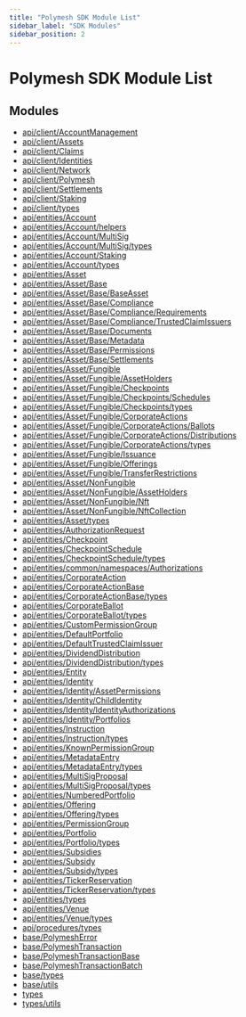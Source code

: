 ```yaml
---
title: "Polymesh SDK Module List"
sidebar_label: "SDK Modules"
sidebar_position: 2
---
```


# Polymesh SDK Module List

## Modules

- [api/client/AccountManagement](api/client/AccountManagement/index.mdx)
- [api/client/Assets](api/client/Assets/index.mdx)
- [api/client/Claims](api/client/Claims/index.mdx)
- [api/client/Identities](api/client/Identities/index.mdx)
- [api/client/Network](api/client/Network/index.mdx)
- [api/client/Polymesh](api/client/Polymesh/index.mdx)
- [api/client/Settlements](api/client/Settlements/index.mdx)
- [api/client/Staking](api/client/Staking/index.mdx)
- [api/client/types](api/client/types/index.mdx)
- [api/entities/Account](api/entities/Account/index.mdx)
- [api/entities/Account/helpers](api/entities/Account/helpers/index.mdx)
- [api/entities/Account/MultiSig](api/entities/Account/MultiSig/index.mdx)
- [api/entities/Account/MultiSig/types](api/entities/Account/MultiSig/types/index.mdx)
- [api/entities/Account/Staking](api/entities/Account/Staking/index.mdx)
- [api/entities/Account/types](api/entities/Account/types/index.mdx)
- [api/entities/Asset](api/entities/Asset/index.mdx)
- [api/entities/Asset/Base](api/entities/Asset/Base/index.mdx)
- [api/entities/Asset/Base/BaseAsset](api/entities/Asset/Base/BaseAsset/index.mdx)
- [api/entities/Asset/Base/Compliance](api/entities/Asset/Base/Compliance/index.mdx)
- [api/entities/Asset/Base/Compliance/Requirements](api/entities/Asset/Base/Compliance/Requirements/index.mdx)
- [api/entities/Asset/Base/Compliance/TrustedClaimIssuers](api/entities/Asset/Base/Compliance/TrustedClaimIssuers/index.mdx)
- [api/entities/Asset/Base/Documents](api/entities/Asset/Base/Documents/index.mdx)
- [api/entities/Asset/Base/Metadata](api/entities/Asset/Base/Metadata/index.mdx)
- [api/entities/Asset/Base/Permissions](api/entities/Asset/Base/Permissions/index.mdx)
- [api/entities/Asset/Base/Settlements](api/entities/Asset/Base/Settlements/index.mdx)
- [api/entities/Asset/Fungible](api/entities/Asset/Fungible/index.mdx)
- [api/entities/Asset/Fungible/AssetHolders](api/entities/Asset/Fungible/AssetHolders/index.mdx)
- [api/entities/Asset/Fungible/Checkpoints](api/entities/Asset/Fungible/Checkpoints/index.mdx)
- [api/entities/Asset/Fungible/Checkpoints/Schedules](api/entities/Asset/Fungible/Checkpoints/Schedules/index.mdx)
- [api/entities/Asset/Fungible/Checkpoints/types](api/entities/Asset/Fungible/Checkpoints/types/index.mdx)
- [api/entities/Asset/Fungible/CorporateActions](api/entities/Asset/Fungible/CorporateActions/index.mdx)
- [api/entities/Asset/Fungible/CorporateActions/Ballots](api/entities/Asset/Fungible/CorporateActions/Ballots/index.mdx)
- [api/entities/Asset/Fungible/CorporateActions/Distributions](api/entities/Asset/Fungible/CorporateActions/Distributions/index.mdx)
- [api/entities/Asset/Fungible/CorporateActions/types](api/entities/Asset/Fungible/CorporateActions/types/index.mdx)
- [api/entities/Asset/Fungible/Issuance](api/entities/Asset/Fungible/Issuance/index.mdx)
- [api/entities/Asset/Fungible/Offerings](api/entities/Asset/Fungible/Offerings/index.mdx)
- [api/entities/Asset/Fungible/TransferRestrictions](api/entities/Asset/Fungible/TransferRestrictions/index.mdx)
- [api/entities/Asset/NonFungible](api/entities/Asset/NonFungible/index.mdx)
- [api/entities/Asset/NonFungible/AssetHolders](api/entities/Asset/NonFungible/AssetHolders/index.mdx)
- [api/entities/Asset/NonFungible/Nft](api/entities/Asset/NonFungible/Nft/index.mdx)
- [api/entities/Asset/NonFungible/NftCollection](api/entities/Asset/NonFungible/NftCollection/index.mdx)
- [api/entities/Asset/types](api/entities/Asset/types/index.mdx)
- [api/entities/AuthorizationRequest](api/entities/AuthorizationRequest/index.mdx)
- [api/entities/Checkpoint](api/entities/Checkpoint/index.mdx)
- [api/entities/CheckpointSchedule](api/entities/CheckpointSchedule/index.mdx)
- [api/entities/CheckpointSchedule/types](api/entities/CheckpointSchedule/types/index.mdx)
- [api/entities/common/namespaces/Authorizations](api/entities/common/namespaces/Authorizations/index.mdx)
- [api/entities/CorporateAction](api/entities/CorporateAction/index.mdx)
- [api/entities/CorporateActionBase](api/entities/CorporateActionBase/index.mdx)
- [api/entities/CorporateActionBase/types](api/entities/CorporateActionBase/types/index.mdx)
- [api/entities/CorporateBallot](api/entities/CorporateBallot/index.mdx)
- [api/entities/CorporateBallot/types](api/entities/CorporateBallot/types/index.mdx)
- [api/entities/CustomPermissionGroup](api/entities/CustomPermissionGroup/index.mdx)
- [api/entities/DefaultPortfolio](api/entities/DefaultPortfolio/index.mdx)
- [api/entities/DefaultTrustedClaimIssuer](api/entities/DefaultTrustedClaimIssuer/index.mdx)
- [api/entities/DividendDistribution](api/entities/DividendDistribution/index.mdx)
- [api/entities/DividendDistribution/types](api/entities/DividendDistribution/types/index.mdx)
- [api/entities/Entity](api/entities/Entity/index.mdx)
- [api/entities/Identity](api/entities/Identity/index.mdx)
- [api/entities/Identity/AssetPermissions](api/entities/Identity/AssetPermissions/index.mdx)
- [api/entities/Identity/ChildIdentity](api/entities/Identity/ChildIdentity/index.mdx)
- [api/entities/Identity/IdentityAuthorizations](api/entities/Identity/IdentityAuthorizations/index.mdx)
- [api/entities/Identity/Portfolios](api/entities/Identity/Portfolios/index.mdx)
- [api/entities/Instruction](api/entities/Instruction/index.mdx)
- [api/entities/Instruction/types](api/entities/Instruction/types/index.mdx)
- [api/entities/KnownPermissionGroup](api/entities/KnownPermissionGroup/index.mdx)
- [api/entities/MetadataEntry](api/entities/MetadataEntry/index.mdx)
- [api/entities/MetadataEntry/types](api/entities/MetadataEntry/types/index.mdx)
- [api/entities/MultiSigProposal](api/entities/MultiSigProposal/index.mdx)
- [api/entities/MultiSigProposal/types](api/entities/MultiSigProposal/types/index.mdx)
- [api/entities/NumberedPortfolio](api/entities/NumberedPortfolio/index.mdx)
- [api/entities/Offering](api/entities/Offering/index.mdx)
- [api/entities/Offering/types](api/entities/Offering/types/index.mdx)
- [api/entities/PermissionGroup](api/entities/PermissionGroup/index.mdx)
- [api/entities/Portfolio](api/entities/Portfolio/index.mdx)
- [api/entities/Portfolio/types](api/entities/Portfolio/types/index.mdx)
- [api/entities/Subsidies](api/entities/Subsidies/index.mdx)
- [api/entities/Subsidy](api/entities/Subsidy/index.mdx)
- [api/entities/Subsidy/types](api/entities/Subsidy/types/index.mdx)
- [api/entities/TickerReservation](api/entities/TickerReservation/index.mdx)
- [api/entities/TickerReservation/types](api/entities/TickerReservation/types/index.mdx)
- [api/entities/types](api/entities/types/index.mdx)
- [api/entities/Venue](api/entities/Venue/index.mdx)
- [api/entities/Venue/types](api/entities/Venue/types/index.mdx)
- [api/procedures/types](api/procedures/types/index.mdx)
- [base/PolymeshError](base/PolymeshError/index.mdx)
- [base/PolymeshTransaction](base/PolymeshTransaction/index.mdx)
- [base/PolymeshTransactionBase](base/PolymeshTransactionBase/index.mdx)
- [base/PolymeshTransactionBatch](base/PolymeshTransactionBatch/index.mdx)
- [base/types](base/types/index.mdx)
- [base/utils](base/utils/index.mdx)
- [types](types/index.mdx)
- [types/utils](types/utils/index.mdx)
